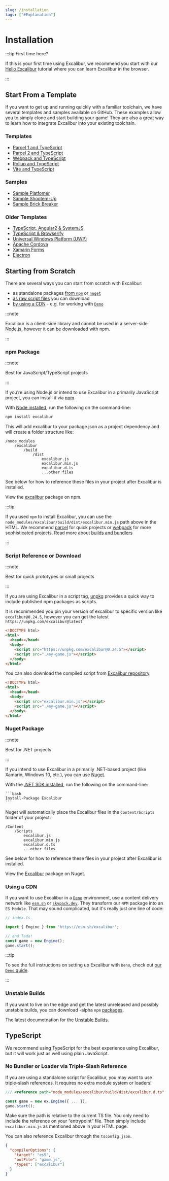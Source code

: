 ```yaml
---
slug: /installation
tags: ["#Explanation"]
---
```


# Installation

:::tip First time here?

If this is your first time using Excalibur, we recommend you start with our [Hello Excalibur](02-your-first-game.mdx) tutorial where you can learn Excalibur in the browser.

:::

## Start From a Template

If you want to get up and running quickly with a familiar toolchain, we have several templates and samples available on GitHub. These examples allow you to simply clone and start building your game! They are also a great way to learn how to integrate Excalibur into your existing toolchain.

### Templates

- [Parcel 1 and TypeScript](https://github.com/excaliburjs/template-ts-parcel)
- [Parcel 2 and TypeScript](https://github.com/excaliburjs/template-ts-parcel-v2)
- [Webpack and TypeScript](https://github.com/excaliburjs/template-ts-webpack)
- [Rollup and TypeScript](https://github.com/excaliburjs/template-ts-rollup)
- [Vite and TypeScript](https://github.com/excaliburjs/template-ts-vite)

### Samples

- [Sample Platfomer](https://github.com/excaliburjs/sample-platformer)
- [Sample Shootem-Up](https://github.com/excaliburjs/sample-shootemup)
- [Sample Brick Breaker](https://github.com/excaliburjs/sample-breakout)

### Older Templates

- [TypeScript, Angular2 & SystemJS](https://github.com/excaliburjs/example-ts-angular2)
- [TypeScript & Browserify](https://github.com/excaliburjs/example-ts-browserify)
- [Universal Windows Platform (UWP)](https://github.com/excaliburjs/example-uwp)
- [Apache Cordova](https://github.com/excaliburjs/example-cordova)
- [Xamarin Forms](https://github.com/excaliburjs/example-xamarin)
- [Electron](https://github.com/excaliburjs/example-electron)

## Starting from Scratch

There are several ways you can start from scratch with Excalibur:

- as standalone packages [from `npm`](#npm-package) or [`nuget`](#nuget-package)
- [as raw script files](#script-reference-or-download) you can download
- [by using a CDN](#using-a-cdn) - e.g. for working with [`Deno`](https://deno.land/)

:::note

Excalibur is a client-side library and cannot be used in a
server-side Node.js, however it can be downloaded with npm.

:::

### npm Package

:::note

Best for JavaScript/TypeScript projects

:::

If you’re using Node.js or intend to use Excalibur in a primarily JavaScript project, you can install it via [npm](https://docs.npmjs.com/getting-started/what-is-npm).

With [Node installed](https://nodejs.org/en/download/), run the following on the command-line:

```bash
npm install excalibur
```

This will add excalibur to your package.json as a project dependency and will create a folder structure like:

```
/node_modules
    /excalibur
        /build
            /dist
                excalibur.js
                excalibur.min.js
                excalibur.d.ts
                ...other files
```

See below for how to reference these files in your project after Excalibur is installed.

View the [excalibur](https://www.npmjs.com/package/excalibur) package on npm.

:::tip

If you used `npm` to install Excalibur, you can use the
`node_modules/excalibur/build/dist/excalibur.min.js` path above in the HTML. We
recommend [parcel](https://github.com/excaliburjs/example-ts-parcel) for quick projects or [webpack](https://github.com/excaliburjs/example-ts-webpack) for
more sophisticated projects. Read more about [builds and bundlers](/docs/bundlers)

:::

### Script Reference or Download

:::note

Best for quick prototypes or small projects

:::

If you are using Excalibur in a script tag, [unpkg](https://unpkg.com/) provides a quick way to include published npm packages as scripts.

It is recommended you pin your version of excalibur to specific version like `excalibur@0.24.5`, however you can get the latest `https://unpkg.com/excalibur@latest`

```html
<!DOCTYPE html>
<html>
  <head></head>
  <body>
    <script src="https://unpkg.com/excalibur@0.24.5"></script>
    <script src="./my-game.js"></script>
  </body>
</html>
```

You can also download the compiled script from [Excalibur repository](https://github.com/excaliburjs/excalibur/releases).

```html
<!DOCTYPE html>
<html>
  <head></head>
  <body>
    <script src="excalibur.min.js"></script>
    <script src="./my-game.js"></script>
  </body>
</html>
```

### Nuget Package

:::note

Best for .NET projects

:::

If you intend to use Excalibur in a primarily .NET-based project (like Xamarin, Windows 10, etc.), you can use [Nuget](https://www.nuget.org/).

With the [.NET SDK installed](https://docs.microsoft.com/en-us/dotnet/framework/install/), run the following on the command-line:

    ```bash
    Install-Package Excalibur
    ```

Nuget will automatically place the Excalibur files in the `Content/Scripts` folder of your project:

```
/Content
    /Scripts
        excalibur.js
        excalibur.min.js
        excalibur.d.ts
        ...other files
```

See below for how to reference these files in your project after Excalibur is installed.

View the [Excalibur](https://www.nuget.org/packages/Excalibur/) package on Nuget.

### Using a CDN

If you want to use Excalibur in a [`Deno`](https://deno.land/) environment, use a content delivery network like [`esm.sh`](https://esm.sh/) or [`skypack.dev`](https://www.skypack.dev/). They transform our `NPM` package into an `ES Module`. That may sound complicated, but it's really just one line of code:

```typescript
// index.ts

import { Engine } from 'https://esm.sh/excalibur';

// and Tada!
const game = new Engine();
game.start();
```

:::tip

To see the full instructions on setting up Excalibur with `Deno`, check out [our `Deno` guide](https://excaliburjs.com/docs/bundlers#deno).

:::

### Unstable Builds

If you want to live on the edge and get the latest unreleased and possibly unstable builds, you can download -alpha `npm` [packages](https://www.npmjs.com/package/excalibur).

The latest documetnation for the [Unstable Builds](https://excaliburjs.com/docs/api/edge/?no-cache=1).

## TypeScript

We recommend using TypeScript for the best experience using Excalibur, but it will work just as well using plain JavaScript.

### No Bundler or Loader via Triple-Slash Reference

If you are using a standalone script for Excalibur, you may want to use triple-slash references. It requires no extra module system or loaders!

```js
/// <reference path="node_modules/excalibur/build/dist/excalibur.d.ts" />

const game = new ex.Engine({ ... });
game.start();
```

Make sure the path is relative to the current TS file. You only need to include the reference on your “entrypoint” file. Then simply include `excalibur.min.js` as mentioned above in your HTML page.

You can also reference Excalibur through the `tsconfig.json`.

```json
{
  "compilerOptions": {
    "target": "es5",
    "outFile": "game.js",
    "types": ["excalibur"]
  }
}
```
